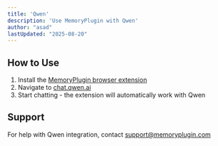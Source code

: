 ```yaml
---
title: 'Qwen'
description: 'Use MemoryPlugin with Qwen'
author: "asad"
lastUpdated: "2025-08-20"
---
```



<ArticleInfo author="asad" lastUpdated="2025-08-20" />

## How to Use

1. Install the [MemoryPlugin browser extension](/integrations/browser-extension)
2. Navigate to [chat.qwen.ai](https://chat.qwen.ai)
3. Start chatting - the extension will automatically work with Qwen

## Support

For help with Qwen integration, contact [support@memoryplugin.com](mailto:support@memoryplugin.com)
